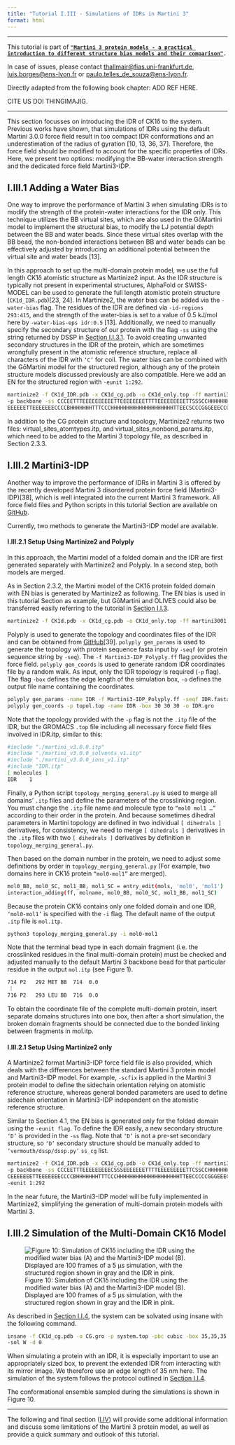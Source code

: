 ```yaml
---
title: "Tutorial I.III - Simulations of IDRs in Martini 3"
format: html
---
```


<hr>

This tutorial is part of [**`"Martini 3 protein models - a practical introduction to different structure bias models and their comparison"`**](index.qmd)**`.`**

In case of issues, please contact [thallmair\@fias.uni-frankfurt.de](mailto:%20thallmair@fias.uni-frankfurt.de), [luis.borges\@ens-lyon.fr](mailto:%20luis.borges@ens-lyon.fr) or [paulo.telles_de_souza\@ens-lyon.fr](mailto:%20paulo.telles_de_souza@ens-lyon.fr).

Directly adapted from the following book chapter: ADD REF HERE.

CITE US DOI THINGIMAJIG.

<hr>

This section focusses on introducing the IDR of CK1δ to the system. Previous works have shown, that simulations of IDRs using the default Martini 3.0.0 force field result in too compact IDR conformations and an underestimation of the radius of gyration [10, 13, 36, 37]. Therefore, the force field should be modified to account for the specific properties of IDRs. Here, we present two options: modifying the BB-water interaction strength and the dedicated force field Martini3-IDP.

## I.III.1 Adding a Water Bias

One way to improve the performance of Martini 3 when simulating IDRs is to modify the strength of the protein-water interactions for the IDR only. This technique utilizes the BB virtual sites, which are also used in the GōMartini model to implement the structural bias, to modify the LJ potential depth between the BB and water beads. Since these virtual sites overlap with the BB bead, the non-bonded interactions between BB and water beads can be effectively adjusted by introducing an additional potential between the virtual site and water beads [13]. 

In this approach to set up the multi-domain protein model, we use the full length CK1δ atomistic structure as Martinize2 input. As the IDR structure is typically not present in experimental structures, AlphaFold or SWISS-MODEL can be used to generate the full length atomistic protein structure (`CK1d_IDR.pdb`)[23, 24]. In Martinize2, the water bias can be added via the `-water-bias` flag. The residues of the IDR are defined via `-id-regions 293:415`, and the strength of the water-bias is set to a value of 0.5 kJ/mol here by `-water-bias-eps idr:0.5` [13]. Additionally, we need to manually specify the secondary structure of our protein with the flag `-ss` using the string returned by DSSP in [Section I.I.3.1](Tut1.qmd). To avoid creating unwanted secondary structures in the IDR of the protein, which are sometimes wrongfully present in the atomistic reference structure, replace all characters of the IDR with `‘C’` for coil. The water bias can be combined with the GōMartini model for the structured region, although any of the protein structure models discussed previously are also compatible. Here we add an EN for the structured region with `-eunit 1:292`.

```bash
martinize2 -f CK1d_IDR.pdb -x CK1d_cg.pdb -o CK1d_only.top -ff martini3001 
-p backbone -ss CCCEETTTEEEEEEEEEETTEEEEEEEETTTTEEEEEEEEETTSSSCCHHHHHHHHHHHTTCTTCCE
EEEEEETTEEEEEEECCCCBHHHHHHHTTTCCCHHHHHHHHHHHHHHHHHHHHTTEECSCCCGGGEEECCGGGTTCEEECCGGGCEECBCTTTCCBCCCCCSCCCCSCTTTCCHHHHTTCCCCHHHHHHHHHHHHHHHHHSSCTTSSCCCSSHHHHHHHHHHHHHTSCHHHHTTTSCHHHHHHHHHHHHCCTTCCCCHHHHHHHHHHHHHHTTCCCSCCCCCCCCCCCCCCCCCCCCCCCCCCCCCCCCCCCCCCCCCCCCCCCCCCCCCCCCCCCCCCCCCCCCCCCCCCCCCCCCCCCCCCCCCCCCCCCCCCCCCCCCCCCCCCCCCCCCCCCCCCCCCCCCCC -elastic -el 0 -eu 0.85 -eunit 1:292 -water-bias -water-bias-eps idr:0.5 -id-regions 293:415  
```

In addition to the CG protein structure and topology, Martinize2 returns two files: virtual_sites_atomtypes.itp, and virtual_sites_nonbond_params.itp, which need to be added to the Martini 3 topology file, as described in Section 2.3.3. 

## I.III.2 Martini3-IDP

Another way to improve the performance of IDRs in Martini 3 is offered by the recently developed Martini 3 disordered protein force field (Martini3-IDP)[38], which is well integrated into the current Martini 3 framework. All force field files and Python scripts in this tutorial Section are available on [GitHub](https://github.com/Martini-Force-Field-Initiative/Martini3-IDP-parameters). 

Currently, two methods to generate the Martini3-IDP model are available.

#### I.III.2.1 Setup Using Martinize2 and Polyply
	
In this approach, the Martini model of a folded domain and the IDR are first generated separately with Martinize2 and Polyply. In a second step, both models are merged.

As in Section 2.3.2, the Martini model of the CK1δ protein folded domain with EN bias is generated by Martinize2 as following. The EN bias is used in this tutorial Section as example, but GōMartini and OLIVES could also be transferred easily referring to the tutorial in [Section I.I.3](Tut1.qmd).   

```bash
martinize2 -f CK1d.pdb -x CK1d_cg.pdb -o CK1d_only.top -ff martini3001 -p backbone -dssp -elastic -el 0 -eu 0.85
```

Polyply is used to generate the topology and coordinates files of the IDR and can be obtained from [GitHub](https://github.com/marrink-lab/polyply_1.0)[39]. `polyply gen_params` is used to generate the topology with protein sequence fasta input by `-seqf` (or protein sequence string by `-seq`). The `-f Martini3-IDP_Polyply.ff` flag provides the force field. `polyply gen_coords` is used to generate random IDR coordinates file by a random walk. As input, only the IDR topology is required (`-p` flag). The flag `-box` defines the edge length of the simulation box, `-o` defines the output file name containing the coordinates.

```bash
polyply gen_params -name IDR -f Martini3-IDP_Polyply.ff -seqf IDR.fasta -o IDR.itp
polyply gen_coords -p topol.top -name IDR -box 30 30 30 -o IDR.gro
```

Note that the topology provided with the `-p` flag is not the `.itp` file of the IDR, but the GROMACS `.top` file including all necessary force field files involved in IDR.itp, similar to this:

```bash
#include "./martini_v3.0.0.itp"
#include "./martini_v3.0.0_solvents_v1.itp"
#include "./martini_v3.0.0_ions_v1.itp"
#include "IDR.itp"
[ molecules ]
IDR    1
```

Finally, a Python script `topology_merging_general.py` is used to merge all domains’ `.itp` files and define the parameters of the crosslinking region. You must change the `.itp` file name and molecule type to `“mol0 mol1 …”` according to their order in the protein. And because sometimes dihedral parameters in Martini topology are defined in two individual `[ dihedrals ]` derivatives, for consistency, we need to merge `[ dihedrals ]` derivatives in the `.itp` files with two `[ dihedrals ]` derivatives by definition in `topology_merging_general.py`.

Then based on the domain number in the protein, we need to adjust some definitions by order in `topology_merging_general.py` (For example, two domains here in CK1δ protein `“mol0-mol1”` are merged).

```bash
mol0_BB, mol0_SC, mol1_BB, mol1_SC = entry_edit(mols, 'mol0', 'mol1')
interaction_adding(ff, molname, mol0_BB, mol0_SC, mol1_BB, mol1_SC)
```

Because the protein CK1δ contains only one folded domain and one IDR, `‘mol0-mol1’` is specified with the `-i` flag. The default name of the output `.itp` file is `mol.itp`.

```bash
python3 topology_merging_general.py -i mol0-mol1
```

Note that the terminal bead type in each domain fragment (i.e. the crosslinked residues in the final multi-domain protein) must be checked and adjusted manually to the default Martini 3 backbone bead for that particular residue in the output `mol.itp` (see Figure 1).   

```bash
714 P2   292 MET BB  714  0.0
 ⁝
716 P2   293 LEU BB  716  0.0  
```

To obtain the coordinate file of the complete multi-domain protein, insert separate domains structures into one box, then after a short simulation, the broken domain fragments should be connected due to the bonded linking between fragments in mol.itp.

#### I.III.2.1 Setup Using Martinize2 only

A Martinize2 format Martini3-IDP force field file is also provided, which deals with the differences between the standard Martini 3 protein model and Martini3-IDP model. For example, `-scfix` is applied in the Martini 3 protein model to define the sidechain orientation relying on atomistic reference structure, whereas general bonded parameters are used to define sidechain orientation in Martini3-IDP independent on the atomistic reference structure.

Similar to Section 4.1, the EN bias is generated only for the folded domain using the `-eunit flag`. To define the IDR easily, a new secondary structure `‘D’` is provided in the `-ss` flag. Note that `‘D’` is not a pre-set secondary structure, so `‘D’` secondary structure should be manually added to `‘vermouth/dssp/dssp.py’` `ss_cg` list.

```bash
martinize2 -f CK1d_IDR.pdb -x CK1d_cg.pdb -o CK1d_only.top -ff martini3001-IDP 
-p backbone -ss CCCEETTTEEEEEEEEECSSSEEEEEEETTTTEEEEEEEEETTCSSCCHHHHHHHHHHHTTSTTCC
CEEEEEEETTEEEEEEECCCCBHHHHHHHTTTCCCHHHHHHHHHHHHHHHHHHHHTTEECCCCCGGGEEECCGGGTTCEEECCCTTCEECBCTTTCCBCCCCBSTTCCSCTTTCCHHHHTTBCCCHHHHHHHHHHHHHHHHHSSCTTSSCCCSSGGGHHHHHHHHHHHSCHHHHTTTSCHHHHHHHHHHHHSCSSCCCCHHHHHHHHHHHHHHTTCCCSCCCGGGCDDDDDDDDDDDDDDDDDDDDDDDDDDDDDDDDDDDDDDDDDDDDDDDDDDDDDDDDDDDDDDDDDDDDDDDDDDDDDDDDDDDDDDDDDDDDDDDDDDDDDDDDDDDDDDDDDDDDDDDDDDD -elastic -ef 700.0 -el 0 -eu 0.85 
-eunit 1:292
```

In the near future, the Martini3-IDP model will be fully implemented in Martinize2, simplifying the generation of multi-domain protein models with Martini 3.

## I.III.2 Simulation of the Multi-Domain CK1δ Model

![Figure 10: Simulation of CK1δ including the IDR using the modified water bias (A) and the Martini3-IDP model (B). Displayed are 100 frames of a 5 μs simulation, with the structured region shown in gray and the IDR in pink.](Fig10.png)

As described in [Section I.I.4](Tut1.qmd), the system can be solvated using insane with the following command.

```bash
insane -f CK1d_cg.pdb -o CG.gro -p system.top -pbc cubic -box 35,35,35 -salt 0.15 
-sol W -d 0 
```

When simulating a protein with an IDR, it is especially important to use an appropriately sized box, to prevent the extended IDR from interacting with its mirror image. We therefore use an edge length of 35 nm here. The simulation of the system follows the protocol outlined in [Section I.I.4](Tut1.qmd).

The conformational ensemble sampled during the simulations is shown in Figure 10.

<hr>
The following and final section ([I.IV](Tut4.qmd)) will provide some additional information and discuss some limitations of the Martini 3 protein model, as well as provide a quick summary and outlook of this tutorial.